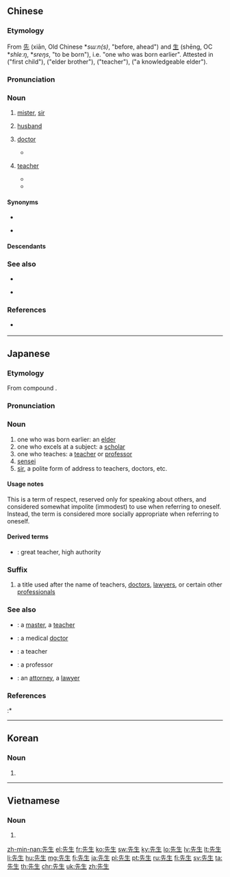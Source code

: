 ==Chinese==
{{zh-forms}}

===Etymology===
From [[先]] (xiān, Old Chinese *''sɯːn(s)'', "before, ahead") and [[生]] (shēng, OC *''shleːŋ'', *''sreŋs'', "to be born"), i.e. "one who was born earlier". Attested in ''{{w|Shijing}}'' ("first child"), ''{{w|Yili (text)|Yili}}'' ("elder brother"), ''{{w|Classic of Rites}}'' ("teacher"), ''{{w|Mencius (book)|Mengzi}}'' ("a knowledgeable elder").

===Pronunciation===
{{zh-pron
|m=xiānshēng,tl=y
|c=sin1 saang1
|g=xien1 sen
|h=pfs=sîn-sâng
|j=xie1 seng1
|md=sĭng-săng
|mn=xm,qz,tp,kh,lk,sx,km,mg,hc:sian-siⁿ/zz,yl,tc:sin-seⁿ/tn:sian-seⁿ/zz:sian-seng
|mn_note=When following a surname, it is read in the neutral tone
|mn-t=sing1 sên1
|w=1xi san
|ma=zh-xiānsheng.ogg
|ca=zh-yue-先生.ogg
|cat=n
}}

===Noun===
{{zh-noun}}

# {{lb|zh|Beginning Mandarin}} [[mister]], [[sir]]
#: {{zh-x|王 先生 來 了。|'''Mr.''' Wang came.}}
#: {{zh-x|王 %先生 來 %矣。|'''Mr.''' Ong came.|MN}}
# {{lb|zh|formal}} [[husband]]
# {{lb|zh|Gan|Hakka|Min|dated|_|in|_|Mandarin|&|Jin}} [[doctor]]
#* {{zh-x|大哥 說：「^今天 請 ^何 先生 來，給 你 診 一 診。」|My elder brother said, "Today, I've invited '''Dr.''' He to come and give you a check up."|ref='''1918:''' {{w|Lu Xun}}, ''[[s:Translation:Call to Arms (Lu Xun)/A Madman's Diary|A Madman's Diary]]''}}
# {{lb|zh|Cantonese|Gan|Hakka|Min|dated|_|in|_|Mandarin|honorific|_|in|_|Jin}} [[teacher]]
#* {{zh-x|他 在 學堂 的 時候，先生 問 他：「^直隸 省{Shěng} 的 西邊 是 哪 一 省{shěng}？」^他 說 是 ^陝西。先生 說：「^錯 了，是 ^山西，不是 ^陝西。」^他 說：「^陝西 同 ^山西，不是 差不多 嗎？」|When he went to school, the '''teacher''' asked him: "Which province is west of [[Hebei|Zhili]] Province?" He answered [[Shaanxi]]. The '''teacher''' said: "Wrong, it is [[Shanxi]], not Shaanxi." He said: "Would Shaanxi and Shanxi not be close enough?"|ref='''1924:''' {{w|Hu Shih}}, ''[[wikilivres:差不多先生傳|Life of Mr. Close Enough]]''}}
#* {{zh-x|'''先{Sian}生{siⁿ}''' 講，學生 恬恬 聽。|The teacher speaks, and the students silently listen.|MN|a=Taiwanese_Kana_Example.ogg}}

====Synonyms====
* {{sense|doctor}}
{{zh-dial|醫生}}
* {{sense|teacher}} {{zh-l|老師}}

====Descendants====
{{CJKV||せんせい|선생|tiên sinh}}

===See also===
* {{zh-l|太太}}
* {{sense|Mr.}} {{zh-l|氏}}

===References===
*{{qualifier|Min Nan}} {{thcwd|2069}}

{{zh-cat|Family}}

----

==Japanese==
{{ja-kanjitab|せん|せい|yomi=on}}

===Etymology===
From {{etyl|ltc|ja|sort=せんせい}} compound {{m|zh|先生|tr=sen sræng|lit=first + to be born}}.

===Pronunciation===
{{ja-pron|yomi=kanon|せんせい|acc=3|acc_ref=DJR}}

===Noun===
{{ja-noun|せんせい}}

# one who was born earlier: an [[elder]]
# one who excels at a subject: a [[scholar]]
# one who teaches: a [[teacher]] or [[professor]]
# [[sensei]] {{gloss|Japanese martial arts teacher}}
# [[sir]], a polite form of address to teachers, doctors, etc.

====Usage notes====
This is a term of respect, reserved only for speaking about others, and considered somewhat impolite (immodest) to use when referring to oneself. Instead, the term {{m|ja|教師|tr=kyōshi||teacher|lit=teaching + teacher}} is considered more socially appropriate when referring to oneself.

====Derived terms====
{{der-top}}
* {{ja-r|大先生|だいせんせい}}: great teacher, high authority
{{der-bottom}}

===Suffix===
{{ja-pos|せんせい|suffix}}

# a title used after the name of teachers, [[doctor]]s, [[lawyer]]s, or certain other [[professional]]s

===See also===
* {{ja-r|師匠|ししょう}}: a [[master]], a [[teacher]]
* {{ja-r|医師|いし}}: a medical [[doctor]]
* {{ja-r|教師|きょうし}}: a teacher
* {{ja-r|教授|きょうじゅ}}: a professor
* {{ja-r|弁護士|べんごし}}: an [[attorney]], a [[lawyer]]

===References===
<references/>
:* {{R:Shogakukan}}

----

==Korean==
{{ko-hanjatab}}

===Noun===
{{ko-noun|hj|hangeul=선생}}

# {{hanja form of|선생|[[teacher]]}}

----

==Vietnamese==
{{vi-hantutab}}

===Noun===
{{vi-hantu}}

# {{han tu form of|tiên sinh|[[teacher]]}}

[[zh-min-nan:先生]]
[[el:先生]]
[[fr:先生]]
[[ko:先生]]
[[sw:先生]]
[[ky:先生]]
[[lo:先生]]
[[lv:先生]]
[[lt:先生]]
[[li:先生]]
[[hu:先生]]
[[mg:先生]]
[[fj:先生]]
[[ja:先生]]
[[pl:先生]]
[[pt:先生]]
[[ru:先生]]
[[fi:先生]]
[[sv:先生]]
[[ta:先生]]
[[th:先生]]
[[chr:先生]]
[[uk:先生]]
[[zh:先生]]